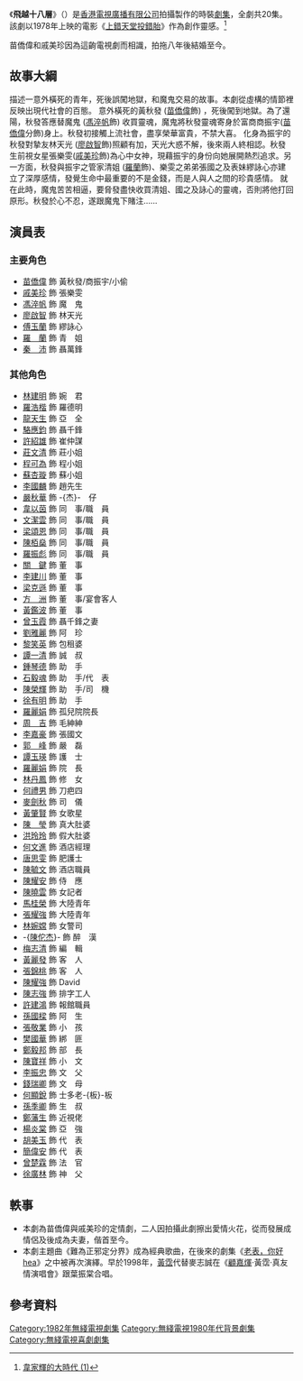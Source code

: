 {{無綫劇集
|中文劇名=飛越十八層
|英文劇名={{lang|en|You Only Live Twice}}
|圖像=
|製作年份=1981年
|海外推出日期=
|翡翠台首播日期=1982年3月22日－4月16日
|翡翠台首播時間={{nowrap|逢星期一至五 20:30－21:30（連廣告）}}
|監製=[[招振強|招振強]]
|編導=[[霍耀良|霍耀良]]、[[譚銳銘|譚銳銘]]、[[鄒長根|鄒長根]]、[[蕭鍵鏗|蕭鍵鏗]]
|助理編導=[[盧庭杰|盧庭-{杰}-]]、[[吳紹雄|吳紹雄]]、[[樊國華|樊國華]]、[[陳兆祥|陳兆祥]]、<br/>[[彭偉明|彭偉明]]
|編審=[[梁建璋|梁建璋]]
|編劇=[[梁建璋|梁建璋]]、[[曾謹昌|曾謹昌]]、[[岑國榮_(電視監製)|岑國榮]]、[[梁志明|梁志明]]、<br/>[[鄧基沛|鄧基沛]]
|故事=[[韋家輝|韋家輝]]
|集數=20
|劇種=時裝喜劇
|製作公司=[[電視廣播有限公司|電視廣播有限公司]]
|外景={{HKG-1959}}
|主演=[[苗僑偉|苗僑偉]]、[[戚美珍|戚美珍]]、[[馮淬帆|馮淬帆]]、[[廖啟智|廖啟智]]
|主題曲=[[難為正邪定分界|難為正邪定分界]]
|作曲=[[顧嘉煇|顧嘉煇]]
|填詞=[[鄭國江|鄭國江]]
|主唱=[[葉振棠|葉振棠]]、[[麥志誠|麥志誠]]
|插曲=當我人去後
|作曲3=顧嘉煇
|填詞3=[[黃霑|黃　霑]]
|主唱3=[[葉振棠|葉振棠]]
}}
《'''飛越十八層'''》（{{lang-en|'''You Only Live Twice'''}}）是[[香港|香港]][[電視廣播有限公司|電視廣播有限公司]]拍攝製作的時裝[[劇集|劇集]]，全劇共20集。該劇以1978年上映的電影《[[上錯天堂投錯胎|上錯天堂投錯胎]]》作為創作靈感。<ref>[http://photo.weibo.com/1893802153/wbphotos/large/mid/3746659118683802/pid/70e120a9tw1ejmay6xecej20fs0cdgnc?refer=weibofeedv5 韋家輝的大時代 (1)]</ref>

苗僑偉和戚美珍因為這齣電視劇而相識，拍拖八年後結婚至今。

== 故事大綱 ==
描述一意外橫死的青年，死後誤闖地獄，和魔鬼交易的故事。本劇從虛構的情節裡反映出現代社會的百態。 
意外橫死的黃秋發 ([[苗僑偉|苗僑偉]]飾) ，死後闖到地獄。為了還陽，秋發答應替魔鬼 ([[馮淬帆|馮淬帆]]飾) 收買靈魂，魔鬼將秋發靈魂寄身於富商商振宇([[苗僑偉|苗僑偉]]分飾)身上。秋發初接觸上流社會，盡享榮華富貴，不禁大喜。 化身為振宇的秋發對摯友林天光 ([[廖啟智|廖啟智]]飾)照顧有加，天光大惑不解，後來兩人終相認。秋發生前視女星張樂雯([[戚美珍|戚美珍]]飾)為心中女神，現藉振宇的身份向她展開熱烈追求。另一方面，秋發與振宇之管家清姐 ([[羅蘭_(香港)|羅蘭]]飾)、樂雯之弟弟張國之及表妹繆詠心亦建立了深厚感情，發覺生命中最重要的不是金錢，而是人與人之間的珍貴感情。 就在此時，魔鬼苦苦相逼，要脅發盡快收買清姐、國之及詠心的靈魂，否則將他打回原形。秋發於心不忍，遂跟魔鬼下賭注......

==演員表==
===主要角色===
*[[苗僑偉|苗僑偉]] 飾 黃秋發/商振宇/小偷
*[[戚美珍|戚美珍]] 飾 張樂雯
*[[馮淬帆|馮淬帆]] 飾 魔　鬼
*[[廖啟智|廖啟智]] 飾 林天光
*[[傅玉蘭|傅玉蘭]] 飾 繆詠心
*[[羅蘭_(香港)|羅　蘭]] 飾 青　姐
*[[秦沛|秦　沛]] 飾 聶萬鋒

===其他角色===
*[[林建明|林建明]] 飾 婉　君
*[[羅浩楷|羅浩楷]] 飾 羅德明
*[[龍天生|龍天生]] 飾 亞　全
*[[駱應鈞|駱應鈞]] 飾 聶千鋒
*[[許紹雄|許紹雄]] 飾 崔仲謀
*[[莊文清|莊文清]] 飾 莊小姐
*[[程可為|程可為]] 飾 程小姐
*[[蘇杏璇|蘇杏璇]] 飾 蘇小姐
*[[李國麟_(演員)|李國麟]] 飾 趙先生
*[[嚴秋華|嚴秋華]] 飾 -{杰}-　仔
*[[韋以茵|韋以茵]] 飾 同　事/職　員
*[[文潔雲|文潔雲]] 飾 同　事/職　員
*[[梁頌恩|梁頌恩]] 飾 同　事/職　員
*[[陳栢燊|陳栢燊]] 飾 同　事/職　員
*[[羅振彪|羅振彪]] 飾 同　事/職　員
*[[關鍵|關　鍵]] 飾 董　事
*[[李建川|李建川]] 飾 董　事
*[[梁克遜|梁克遜]] 飾 董　事
*[[方洲|方　洲]] 飾 董　事/宴會客人
*[[黃鑑波|黃鑑波]] 飾 董　事
*[[曾玉霞|曾玉霞]] 飾 聶千鋒之妻
*[[劉雅麗_(1980年代)|劉雅麗]] 飾 阿　珍
*[[黎笑英|黎笑英]] 飾 包租婆
*[[譚一清|譚一清]] 飾 誠　叔
*[[鍾琴德|鍾琴德]] 飾 助　手
*[[石毅魂|石毅魂]] 飾 助　手/代　表
*[[陳榮輝|陳榮輝]] 飾 助　手/司　機
*[[徐有明|徐有明]] 飾 助　手
*[[羅麗娟|羅麗娟]] 飾 孤兒院院長
*[[周吉|周　吉]] 飾 毛紳紳
*[[李嘉豪|李嘉豪]] 飾 張國文
*[[郭峰_(演員)|郭　峰]] 飾 嚴　磊
*[[譚玉瑛|譚玉瑛]] 飾 護　士
*[[羅麗娟|羅麗娟]] 飾 院　長
*[[林丹鳳|林丹鳳]] 飾 修　女
*[[何禮男|何禮男]] 飾 刀疤四
*[[麥劍秋|麥劍秋]] 飾 司　儀
*[[黃肇賢|黃肇賢]] 飾 女歌星
*[[陳瑩|陳　瑩]] 飾 真大肚婆
*[[洪玲玲|洪玲玲]] 飾 假大肚婆
*[[何文進|何文進]] 飾 酒店經理
*[[唐思雯|唐思雯]] 飾 肥護士
*[[陳毓文|陳毓文]] 飾 酒店職員
*[[陳耀安|陳耀安]] 飾 侍　應
*[[陳曉雲|陳曉雲]] 飾 女記者
*[[馬桂榮|馬桂榮]] 飾 大陸青年
*[[張耀強|張耀強]] 飾 大陸青年
*[[林婉嫦|林婉嫦]] 飾 女警司
*-{[[陳佗杰|陳佗杰]]}- 飾 醉　漢
*[[梅志清|梅志清]] 飾 編　輯
*[[黃麗發|黃麗發]] 飾 客　人
*[[張錦桃|張錦桃]] 飾 客　人
*[[陳耀強|陳耀強]] 飾 David
*[[陳志強|陳志強]] 飾 排字工人
*[[許建鴻|許建鴻]] 飾 報館職員
*[[孫國樑|孫國樑]] 飾 阿　生
*[[張敬業|張敬業]] 飾 小　孩
*[[樊國華|樊國華]] 飾 綁　匪
*[[鄭毅邦|鄭毅邦]] 飾 部　長
*[[陳寶祥|陳寶祥]] 飾 小　文
*[[李振忠|李振忠]] 飾 文　父
*[[錢瑞卿|錢瑞卿]] 飾 文　母
*[[何顯銳|何顯銳]] 飾 士多老-{板}-板
*[[孫季卿|孫季卿]] 飾 生　叔
*[[鄭藩生|鄭藩生]] 飾 近視佬
*[[楊炎棠|楊炎棠]] 飾 亞　強
*[[胡美玉|胡美玉]] 飾 代　表
*[[簡偉安|簡偉安]] 飾 代　表
*[[曾楚霖|曾楚霖]] 飾 法　官
*[[徐廣林|徐廣林]] 飾 神　父

== 軼事 ==
*本劇為苗僑偉與戚美珍的定情劇，二人因拍攝此劇擦出愛情火花，從而發展成情侶及後成為夫妻，偕首至今。
*本劇主題曲《難為正邪定分界》成為經典歌曲，在後來的劇集《[[老表，你好hea！|老表，你好hea]]》之中被再次演繹。早於1998年，[[黃霑|黃霑]]代替麥志誠在《[[顧嘉煇|顧嘉煇]]·黃霑·真友情演唱會》跟葉振棠合唱。

==參考資料==
{{reflist}}

{{廖啟智}}
[[Category:1982年無綫電視劇集|Category:1982年無綫電視劇集]]
[[Category:無綫電視1980年代背景劇集|Category:無綫電視1980年代背景劇集]]
[[Category:無綫電視喜劇劇集|Category:無綫電視喜劇劇集]]